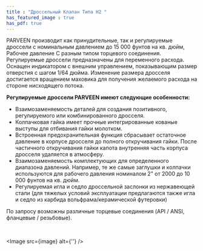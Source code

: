 ```yaml
---
title : "Дроссельный Клапан Типа H2 "
has_featured_image : true
has_pdf: true
---
```


PARVEEN производит как принудительные, так и регулируемые дроссели с номинальным давлением до 15 000 фунтов на кв. дюйм, Рабочее давление С разным типом торцевого соединения. Регулируемые дроссели предназначены для переменного расхода. Оснащен индикатором с внешним управлением, показывающим размер отверстия с шагом 1/64 дюйма. Изменение размера дросселя достигается вращением маховика для получения желаемого расхода на стороне нисходящего потока.

**Регулируемые дроссели PARVEEN имеют следующие особенности:**

* Взаимозаменяемость деталей для создания позитивного, регулируемого или комбинированного дросселя.
* Колпачковая гайка имеет прочные интегрированные кованые выступы для отбивания гайки молотком.
* Встроенная предохранительная функция сбрасывает остаточное давление в корпусе дросселя до полного откручивания гайки. После частичного откручивания гайки капота внутренняя часть корпуса дросселя удаляется в атмосферу.
* Взаимозаменяемость комплектующих для определенного диапазона давлений. Например, те же самые заглушки и колпачки используются для рабочего давления номиналом 2" от 2000 до 10 000 фунтов на кв. дюйм.
* Регулируемая игла и седло дроссельной заслонки из нержавеющей стали (для тяжелых условий эксплуатации предлагаются также игла и седло из карбида вольфрама/керамической футеровки)

По запросу возможны различные торцевые соединения (API / ANSI, фланцевые / резьбовые).

<br />

<Image src={image} alt={''} />